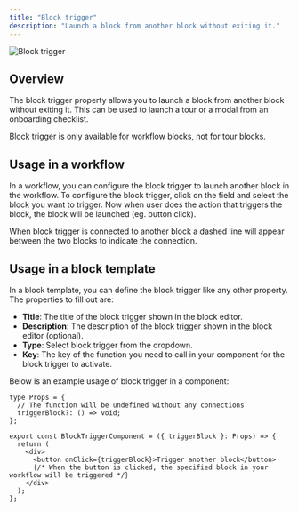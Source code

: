 ```yaml
---
title: "Block trigger"
description: "Launch a block from another block without exiting it."
---
```


![Block trigger](/block-properties/block-trigger.png)

## Overview

The block trigger property allows you to launch a block from another block without exiting it. This can be used to launch a tour or a modal from an onboarding checklist.

<Callout type="info">
  Block trigger is only available for workflow blocks, not for tour blocks.
</Callout>

## Usage in a workflow

In a workflow, you can configure the block trigger to launch another block in the workflow. To configure the block trigger, click on the field and select the block you want to trigger. Now when user does the action that triggers the block, the block will be launched (eg. button click).

When block trigger is connected to another block a dashed line will appear between the two blocks to indicate the connection.

## Usage in a block template

In a block template, you can define the block trigger like any other property. The properties to fill out are:

- **Title**: The title of the block trigger shown in the block editor.
- **Description**: The description of the block trigger shown in the block editor (optional).
- **Type**: Select block trigger from the dropdown.
- **Key**: The key of the function you need to call in your component for the block trigger to activate.

Below is an example usage of block trigger in a component:

```tsx title="Block trigger component example"
type Props = {
  // The function will be undefined without any connections
  triggerBlock?: () => void;
};

export const BlockTriggerComponent = ({ triggerBlock }: Props) => {
  return (
    <div>
      <button onClick={triggerBlock}>Trigger another block</button>
      {/* When the button is clicked, the specified block in your workflow will be triggered */}
    </div>
  );
};
```
